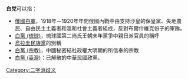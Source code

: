 '''白党'''可以指：
* [[俄國白軍|俄國白軍]]，1918年－1920年年間俄國內戰中由支持沙皇的保皇黨、失地農民、自由民主主義者和溫和社會主義者組成，反對布爾什維克份子的軍隊。
* [[白黨_(琉球)|白黨 (琉球)]]，琉球國第二尚氏王朝末年黨爭中親日派官員的稱呼
* [[民族黨_(烏拉圭)|烏拉圭民族黨]]的別稱
* [[白黨_(宗教)|白黨 (宗教)]]，中國秘密結社政權大明朝的所信奉的宗教
* [[白黨_(臺灣)|白黨 (臺灣)]]：已解散的中華民國政黨。
{{disambig}}

[[Category:二字消歧义|Category:二字消歧义]]